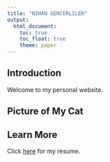 ```yaml
---
title: "NIHAN GENCERLILER"
output: 
  html_document:
    toc: true
    toc_float: true
    theme: paper 
---
```

## Introduction

Welcome to my personal website.

## Picture of My Cat

## Learn More

Click [here](./about.html) for my resume.
